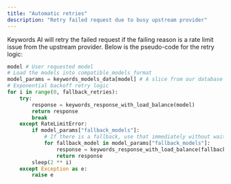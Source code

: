 ```yaml
---
title: "Automatic retries"
description: "Retry failed request due to busy upstream provider"
---
```


Keywords AI will retry the failed request if the failing reason is a rate limit issue from the upstream provider. 
Below is the pseudo-code for the retry logic:

```python
model # User requested model
# Load the models into compatible_models_format
model_params = keywords_models_data[model] # A slice from our database
# Exponential backoff retry logic
for i in range(0, fallback_retries):
    try:
        response = keywords_response_with_load_balance(model)
        return response
        break
    except RateLimitError:
        if model_params["fallback_models"]:
            # If there is a fallback, use that immediately without waiting
            for fallback_model in model_params["fallback_models"]:
                response = keywords_response_with_load_balance(fallback_model)
                return response
        sleep(2 ** i)
    except Exception as e:
        raise e

```

